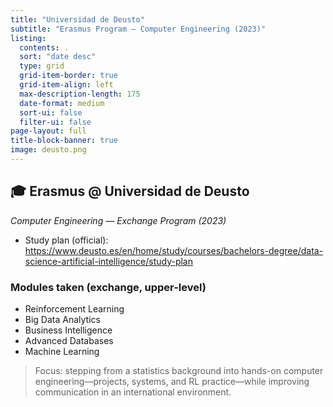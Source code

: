 ```yaml
---
title: "Universidad de Deusto"
subtitle: "Erasmus Program — Computer Engineering (2023)"
listing:
  contents: .
  sort: "date desc"
  type: grid
  grid-item-border: true
  grid-item-align: left
  max-description-length: 175
  date-format: medium
  sort-ui: false
  filter-ui: false
page-layout: full
title-block-banner: true
image: deusto.png
---
```


## 🎓 Erasmus @ Universidad de Deusto  
*Computer Engineering — Exchange Program (2023)*

- Study plan (official): <https://www.deusto.es/en/home/study/courses/bachelors-degree/data-science-artificial-intelligence/study-plan>

### Modules taken (exchange, upper-level)
- Reinforcement Learning  
- Big Data Analytics  
- Business Intelligence  
- Advanced Databases  
- Machine Learning

> Focus: stepping from a statistics background into hands-on computer engineering—projects, systems, and RL practice—while improving communication in an international environment.
